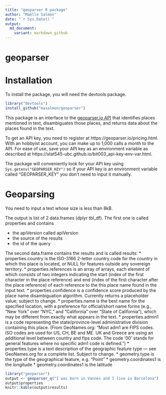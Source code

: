 ```yaml
---
title: "geoparser R package"
author: "Maëlle Salmon"
date: "`r Sys.Date()`"
output:
  md_document:
    variant: markdown_github
---
```

geoparser
=============


# Installation

To install the package, you will need the devtools package.

```r
library("devtools")
install_github("masalmon/geoparser")

```

This package is an interface to the [geoparser.io API](https://geoparser.io) that identifies places mentioned in text, disambiguates those places, and returns data about the places found in the text.

To get an API key, you need to register at https://geoparser.io/pricing.html. With an hobbyist account, you can make up to 1,000 calls a month to the API. For ease of use, save your API key as an environment variable as described at https://stat545-ubc.github.io/bit003_api-key-env-var.html.

The package will conveniently look for your API key using `Sys.getenv("GEOPARSER_KEY")` so if your API key is an environment variable called "GEOPARSER_KEY" you don't need to input it manually.

# Geoparsing

You need to input a text whose size is less than 8kB.

The output is list of 2 data.frames (dplyr tbl_df). The first one is called properties and contains
 
* the apiVersion called apiVersion
* the source of the results
* the id of the query

The second data.frame contains the results and is called results:
* properties.country is the ISO-3166 2-letter country code for the country in which this place is located, or NULL for features outside any sovereign territory.
* properties.references is an array of arrays, each element of which consists of two integers indicating the start (index of the first character in the place reference) and end (index of the first character after the place reference) of each reference to the this place name found in the input text.
* properties.confidence is a confidence score produced by the place name disambiguation algorithm. Currently returns a placeholder value; subject to change.
* properties.name is the best name for the specified location, with a preference for official/short name forms (e.g., "New York" over "NYC," and "California" over "State of California"), which may be different from exactly what appears in the text.
 * properties.admin1 is a code representing the state/province-level administrative division containing this place. (From GeoNames.org: "Most adm1 are FIPS codes. ISO codes are used for US, CH, BE and ME. UK and Greece are using an additional level between country and fips code. The code '00' stands for general features where no specific adm1 code is defined.")
 * properties.type is a text description of the geographic feature type — see GeoNames.org for a complete list. Subject to change.
 * geometry.type is the type of the geographical feature, e.g. "Point"
 * geometry.coordinates1 is the longitude
 * geometry.coordinates1 is the latitude


```r
library("geoparser")
output <- geoparser_q("I was born in Vannes and I live in Barcelona")
output$properties
knitr::kable(output$results)

```
